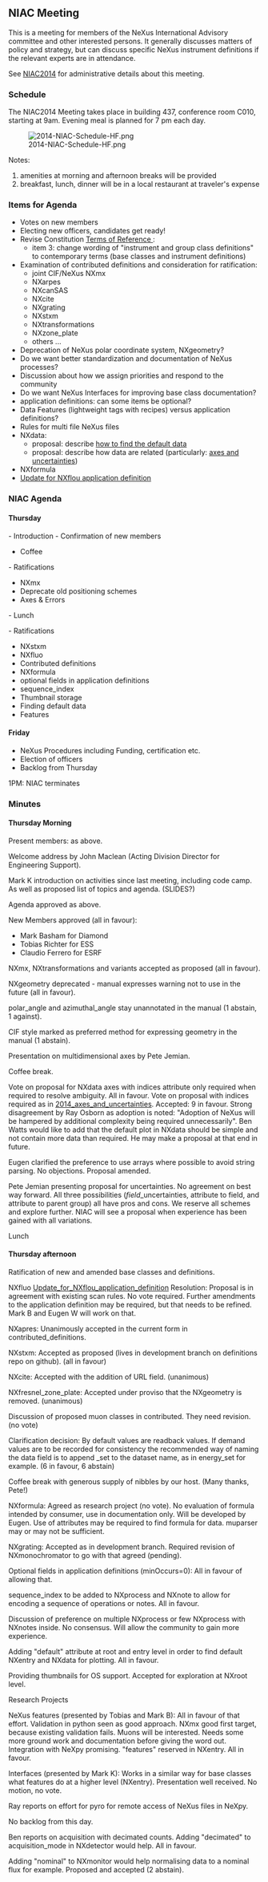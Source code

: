 == NIAC Meeting ==

This is a meeting for members of the NeXus International Advisory committee and other interested persons. It generally discusses matters of policy and strategy, but can discuss specific NeXus instrument definitions if the relevant experts are in attendance.

See [[NIAC2014]] for administrative details about this meeting.

=== Schedule ===

The NIAC2014 Meeting takes place in building 437, conference room C010, starting at 9am. Evening meal is planned for 7 pm each day.

[[File:2014-NIAC-Schedule-HF.png]]



Notes:
# amenities at morning and afternoon breaks will be provided
# breakfast, lunch, dinner will be in a local restaurant at traveler's expense

=== Items for Agenda ===

* Votes on new members 
* Electing new officers, candidates get ready!
* Revise Constitution [[NIAC#Terms_of_Reference | Terms of Reference ]]:
** item 3: change wording of "instrument and group class definitions" to contemporary terms (base classes and instrument definitions)
* Examination of contributed definitions and consideration for ratification:
** joint CIF/NeXus NXmx
** NXarpes
** NXcanSAS
** NXcite
** NXgrating
** NXstxm
** NXtransformations
** NXzone_plate
** others ...
* Deprecation of NeXus polar coordinate system, NXgeometry?
* Do we want better standardization and documentation of NeXus processes?
* Discussion about how we assign priorities and respond to the community
* Do we want NeXus Interfaces for improving base class documentation?
* application definitions: can some items be optional?
* Data Features (lightweight tags with recipes) versus application definitions?
* Rules for multi file NeXus files
* NXdata: 
** proposal: describe [[2014_How_to_find_default_data | how to find the default data]]
** proposal: describe how data are related (particularly: [[2014_axes_and_uncertainties | axes and uncertainties]])
* NXformula
*[[Update for NXflou application definition]]


=== NIAC Agenda ===

==== Thursday ====

- Introduction
- Confirmation of new members

* Coffee

- Ratifications
* NXmx
* Deprecate old positioning schemes
* Axes & Errors

- Lunch

- Ratifications

* NXstxm
* NXfluo
* Contributed definitions
* NXformula
* optional fields in application definitions
* sequence_index
* Thumbnail storage
* Finding default data
* Features

==== Friday ====

* NeXus Procedures including Funding, certification etc. 
* Election of officers
* Backlog from Thursday

1PM: NIAC terminates

=== Minutes ===

==== Thursday Morning ====

Present members: as above.

Welcome address by John Maclean (Acting Division Director for Engineering Support).

Mark K introduction on activities since last meeting, including code camp. As well as proposed list of topics and agenda. (SLIDES?)

Agenda approved as above.

New Members approved (all in favour):
* Mark Basham for Diamond
* Tobias Richter for ESS
* Claudio Ferrero for ESRF

NXmx, NXtransformations and variants accepted as proposed (all in favour).

NXgeometry deprecated - manual expresses warning not to use in the future (all in favour).

polar_angle and azimuthal_angle stay unannotated in the manual (1 abstain, 1 against).

CIF style marked as preferred method for expressing geometry in the manual (1 abstain).

Presentation on multidimensional axes by Pete Jemian. 

Coffee break.

Vote on proposal for NXdata axes with indices attribute only required when required to resolve ambiguity. All in favour.
Vote on proposal with indices required as in [[2014_axes_and_uncertainties]]. Accepted: 9 in favour. Strong disagreement by Ray Osborn as adoption is noted: "Adoption of NeXus will be hampered by additional complexity being required unnecessarily". Ben Watts would like to add that the default plot in NXdata should be simple and not contain more data than required. He may make a proposal at that end in future.

Eugen clarified the preference to use arrays where possible to avoid string parsing. No objections. Proposal amended.

Pete Jemian presenting proposal for uncertainties. No agreement on best way forward. All three possibilities (''field''_uncertainties, attribute to field, and attribute to parent group) all have pros and cons. We reserve all schemes and explore further. NIAC will see a proposal when experience has been gained with all variations.

Lunch

==== Thursday afternoon ====

Ratification of new and amended base classes and definitions.

NXfluo [[Update_for_NXflou_application_definition]] Resolution: Proposal is in agreement with existing scan rules. No vote required. Further amendments to the application definition may be required, but that needs to be refined. Mark B and Eugen W will work on that.

NXapres: Unanimously accepted in the current form in contributed_definitions.

NXstxm: Accepted as proposed (lives in development branch on definitions repo on github). (all in favour)

NXcite: Accepted with the addition of URL field. (unanimous)

NXfresnel_zone_plate: Accepted under proviso that the NXgeometry is removed. (unanimous)

Discussion of proposed muon classes in contributed. They need revision. (no vote)

Clarification decision: By default values are readback values. If demand values are to be recorded for consistency the recommended way of naming the data field is to append _set to the dataset name, as in energy_set for example. (6 in favour, 6 abstain)

Coffee break with generous supply of nibbles by our host. (Many thanks, Pete!)

NXformula: Agreed as research project (no vote). No evaluation of formula intended by consumer, use in documentation only. Will be developed by Eugen. Use of attributes may be required to find formula for data. muparser may or may not be sufficient.

NXgrating: Accepted as in development branch. Required revision of NXmonochromator to go with that agreed (pending).

Optional fields in application definitions (minOccurs=0): All in favour of allowing that.

sequence_index to be added to NXprocess and NXnote to allow for encoding a sequence of operations or notes. All in favour.

Discussion of preference on multiple NXprocess or few NXprocess with NXnotes inside. No consensus. Will allow the community to gain more experience.

Adding "default" attribute at root and entry level in order to find default NXentry and NXdata for plotting. All in favour.

Providing thumbnails for OS support. Accepted for exploration at NXroot level.

Research Projects

NeXus features (presented by Tobias and Mark B): All in favour of that effort. Validation in python seen as good approach. NXmx good first target, because existing validation fails. Muons will be interested. Needs some more ground work and documentation before giving the word out. Integration with NeXpy promising. "features" reserved in NXentry. All in favour.

Interfaces (presented by Mark K): Works in a similar way for base classes what features do at a higher level (NXentry). Presentation well received. No motion, no vote.

Ray reports on effort for pyro for remote access of NeXus files in NeXpy.

No backlog from this day. 

Ben reports on acquisition with decimated counts. Adding "decimated" to acquisition_mode in NXdetector would help. All in favour.

Adding "nominal" to NXmonitor would help normalising data to a nominal flux for example. Proposed and accepted (2 abstain).
